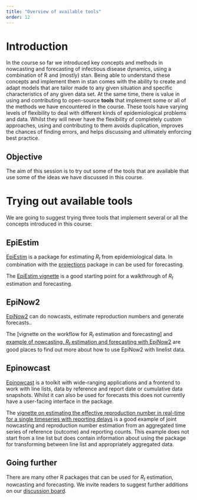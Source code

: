 ```yaml
---
title: "Overview of available tools"
order: 12
---
```


# Introduction

In the course so far we introduced key concepts and methods in nowcasting and forecasting of infectious disease dynamics, using a combination of R and (mostly) stan.
Being able to understand these concepts and implement them in stan comes with the ability to create and adapt models that are tailor made to any given situation and specific characteristics of any given data set.
At the same time, there is value in using and contributing to open-source **tools** that implement some or all of the methods we have encountered in the course.
These tools have varying levels of flexibility to deal with different kinds of epidemiological problems and data.
Whilst they will never have the flexibility of completely custom approaches, using and contributing to them avoids duplication, improves the chances of finding errors, and helps discussing and ultimately enforcing best practice.

## Objective

The aim of this session is to try out some of the tools that are available that use some of the ideas we have discussed in this course.

# Trying out available tools

We are going to suggest trying three tools that implement several or all the concepts introduced in this course:

## EpiEstim

[EpiEstim](https://mrc-ide.github.io/EpiEstim/) is a package for estimating $R_t$ from epidemiological data.
In combination with the [projections](https://www.repidemicsconsortium.org/projections/) package in can be used for forecasting.

The [EpiEstim vignette](https://mrc-ide.github.io/EpiEstim/articles/full_EpiEstim_vignette.html) is a good starting point for a walkthrough of $R_t$ estimation and forecasting.

## EpiNow2

[EpiNow2](https://epiforecasts.io/EpiNow2/dev/) can do nowcasts, estimate reproduction numbers and generate forecasts..

The [vignette on the workflow for $R_t$ estimation and forecasting] and [example of nowcasting, $R_t$ estimation and forecasting with EpiNow2](https://github.com/epiforecasts/nowcasting.example/blob/main/inst/reports/epinow2.md) are good places to find out more about how to use EpiNow2 with linelist data.

## Epinowcast

[Epinowcast](https://package.epinowcast.org/) is a toolkit with wide-ranging applications and a frontend to work with line lists, data by reference and report date or cumulative data snapshots.
Whilst it can also be used for forecasts this does not currently have a user-facing interface in the package.

The [vignette on estimating the effective reproduction number in real-time for a single timeseries with reporting delays](https://package.epinowcast.org/articles/single-timeseries-rt-estimation.html) is a good example of joint nowcasting and reproduction number estimation from an aggregated time series of reference (outcome) and reporting counts.
This example does not start from a line list but does contain information about using the package for transforming between line list and appropriately aggregated data.

## Going further

There are many other R packages that can be used for $R_t$ estimation, nowcasting and forecasting.
We invite readers to suggest further additions on our [discussion board](https://github.com/nfidd/nfidd/discussions).
